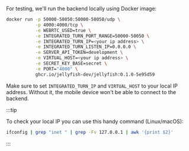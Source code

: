 For testing, we'll run the backend locally using Docker image:

```bash
docker run -p 50000-50050:50000-50050/udp \
           -p 4000:4000/tcp \
           -e WEBRTC_USED=true \
           -e INTEGRATED_TURN_PORT_RANGE=50000-50050 \
           -e INTEGRATED_TURN_IP=<your ip address> \
           -e INTEGRATED_TURN_LISTEN_IP=0.0.0.0 \
           -e SERVER_API_TOKEN=development \
           -e VIRTUAL_HOST=<your ip address> \
           -e SECRET_KEY_BASE=secret \
           -e PORT="4000" \
           ghcr.io/jellyfish-dev/jellyfish:0.1.0-5e95d59
```

Make sure to set `INTEGRATED_TURN_IP` and `VIRTUAL_HOST` to your local IP address. Without it, the mobile device won't be able to connect to the backend.

:::tip

To check your local IP you can use this handy command (Linux/macOS):

```bash
ifconfig | grep "inet " | grep -Fv 127.0.0.1 | awk '{print $2}'
```

:::
